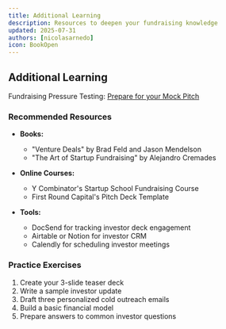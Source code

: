 ```yaml
---
title: Additional Learning
description: Resources to deepen your fundraising knowledge
updated: 2025-07-31
authors: [nicolasarnedo]
icon: BookOpen
---
```


## Additional Learning

Fundraising Pressure Testing: [Prepare for your Mock Pitch](https://docs.google.com/document/d/1q5iGLfcBFFegvfhx14q7TtgV9LPoZv2TTCLAvNXEpiM/edit?tab=t.0#heading=h.qsxgk7uta70t)

### Recommended Resources

- **Books:**
  - "Venture Deals" by Brad Feld and Jason Mendelson
  - "The Art of Startup Fundraising" by Alejandro Cremades

- **Online Courses:**
  - Y Combinator's Startup School Fundraising Course
  - First Round Capital's Pitch Deck Template

- **Tools:**
  - DocSend for tracking investor deck engagement
  - Airtable or Notion for investor CRM
  - Calendly for scheduling investor meetings

### Practice Exercises

1. Create your 3-slide teaser deck
2. Write a sample investor update
3. Draft three personalized cold outreach emails
4. Build a basic financial model
5. Prepare answers to common investor questions
